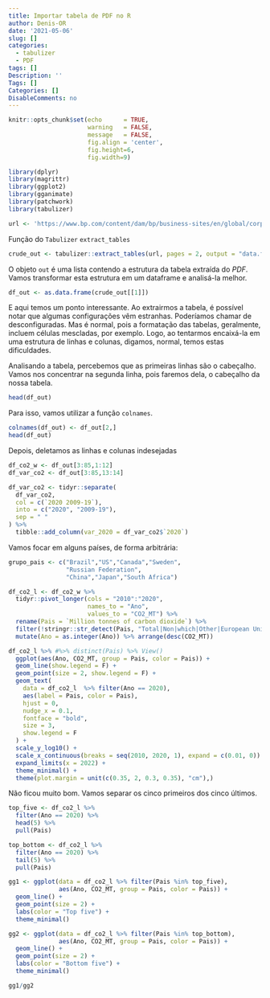 ```yaml
---
title: Importar tabela de PDF no R
author: Denis-OR
date: '2021-05-06'
slug: []
categories:
  - tabulizer
  - PDF
tags: []
Description: ''
Tags: []
Categories: []
DisableComments: no
---
```


```r
knitr::opts_chunk$set(echo      = TRUE, 
                      warning   = FALSE, 
                      message   = FALSE, 
                      fig.align = 'center',
                      fig.height=6,
                      fig.width=9)

```

```r
library(dplyr)
library(magrittr)
library(ggplot2)
library(gganimate)
library(patchwork)
library(tabulizer)
```


```r
url <- 'https://www.bp.com/content/dam/bp/business-sites/en/global/corporate/pdfs/energy-economics/statistical-review/bp-stats-review-2021-co2-emissions.pdf'
```

Função do `Tabulizer` `extract_tables`

```r
crude_out <- tabulizer::extract_tables(url, pages = 2, output = "data.frame")
```


O objeto `out` é uma lista contendo a estrutura da tabela extraída do _PDF_. Vamos transformar esta estrutura em um dataframe e analisá-la melhor.



```r
df_out <- as.data.frame(crude_out[[1]])
```


E aqui temos um ponto interessante. Ao extrairmos a tabela, é possível notar que algumas configurações vêm estranhas. Poderíamos chamar de desconfiguradas. Mas é normal, pois a formatação das tabelas, geralmente, incluem células mescladas, por exemplo. Logo, ao tentarmos encaixá-la em uma estrutura de linhas e colunas, digamos, normal, temos estas dificuldades.

Analisando a tabela, percebemos que as primeiras linhas são o cabeçalho. Vamos nos concentrar na segunda linha, pois faremos dela, o cabeçalho da nossa tabela.


```r
head(df_out)
```


Para isso, vamos utilizar a função `colnames`. 

```r
colnames(df_out) <- df_out[2,]
head(df_out)
```

Depois, deletamos as linhas e colunas indesejadas
```r
df_co2_w <- df_out[3:85,1:12]
df_var_co2 <- df_out[3:85,13:14]

df_var_co2 <- tidyr::separate(
  df_var_co2,
  col = c(`2020 2009-19`),
  into = c("2020", "2009-19"),
  sep = " "
) %>%
  tibble::add_column(var_2020 = df_var_co2$`2020`)
```

Vamos focar em alguns países, de forma arbitrária:

```r
grupo_pais <- c("Brazil","US","Canada","Sweden",
                "Russian Federation",
                "China","Japan","South Africa")
```


```r
df_co2_l <- df_co2_w %>%
  tidyr::pivot_longer(cols = "2010":"2020",
                      names_to = "Ano",
                      values_to = "CO2_MT") %>%
  rename(Pais = `Million tonnes of carbon dioxide`) %>%
  filter(!stringr::str_detect(Pais, "Total|Non|which|Other|European Union")) %>%
  mutate(Ano = as.integer(Ano)) %>% arrange(desc(CO2_MT))
```


```r

df_co2_l %>% #%>% distinct(Pais) %>% View()
  ggplot(aes(Ano, CO2_MT, group = Pais, color = Pais)) +
  geom_line(show.legend = F) +
  geom_point(size = 2, show.legend = F) +
  geom_text(
    data = df_co2_l  %>% filter(Ano == 2020),
    aes(label = Pais, color = Pais),
    hjust = 0,
    nudge_x = 0.1,
    fontface = "bold",
    size = 3,
    show.legend = F
  ) +
  scale_y_log10() +
  scale_x_continuous(breaks = seq(2010, 2020, 1), expand = c(0.01, 0)) +
  expand_limits(x = 2022) +
  theme_minimal() +
  theme(plot.margin = unit(c(0.35, 2, 0.3, 0.35), "cm"),)
```


Não ficou muito bom. Vamos separar os cinco primeiros dos cinco últimos. 


```r

top_five <- df_co2_l %>%
  filter(Ano == 2020) %>%
  head(5) %>%
  pull(Pais)

top_bottom <- df_co2_l %>%
  filter(Ano == 2020) %>%
  tail(5) %>%
  pull(Pais)

gg1 <- ggplot(data = df_co2_l %>% filter(Pais %in% top_five),
              aes(Ano, CO2_MT, group = Pais, color = Pais)) +
  geom_line() +
  geom_point(size = 2) +
  labs(color = "Top five") +
  theme_minimal()

gg2 <- ggplot(data = df_co2_l %>% filter(Pais %in% top_bottom),
              aes(Ano, CO2_MT, group = Pais, color = Pais)) +
  geom_line() +
  geom_point(size = 2) +
  labs(color = "Bottom five") +
  theme_minimal()

gg1/gg2
```

